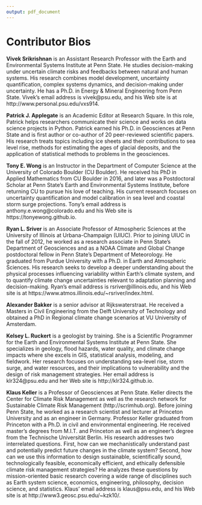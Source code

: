 ```yaml
---
output: pdf_document
---
```


# Contributor Bios

**Vivek Srikrishnan** is an Assistant Research Professor with the Earth and Environmental Systems Institute at Penn State. He studies decision-making under uncertain climate risks and feedbacks between natural and human systems. His research combines model development, uncertainty quantification, complex systems dynamics, and decision-making under uncertainty. He has a Ph.D. in Energy & Mineral Engineering from Penn State. Vivek's email address is vivek@psu.edu, and his Web site is at http://www.personal.psu.edu/vxs914.

**Patrick J. Applegate** is an Academic Editor at Research Square. In this role, Patrick helps researchers communicate their science and works on data science projects in Python. Patrick earned his Ph.D. in Geosciences at Penn State and is first author or co-author of 20 peer-reviewed scientific papers.  His research treats topics including ice sheets and their contributions to sea level rise, methods for estimating the ages of glacial deposits, and the application of statistical methods to problems in the geosciences.

**Tony E. Wong** is an Instructor in the Department of Computer Science at the University of Colorado Boulder (CU Boulder). He received his PhD in Applied Mathematics from CU Boulder in 2016, and later was a Postdoctoral Scholar at Penn State's Earth and Environmental Systems Institute, before returning CU to pursue his love of teaching. His current research focuses on uncertainty quantification and model calibration in sea level and coastal storm surge projections. Tony's email address is anthony.e.wong@colorado.edu and his Web site is https://tonyewong.github.io.

**Ryan L. Sriver** is an Associate Professor of Atmospheric Sciences at the University of Illinois at Urbana-Champaign (UIUC).  Prior to joining UIUC in the fall of 2012, he worked as a research associate in Penn State’s Department of Geosciences and as a NOAA Climate and Global Change postdoctoral fellow in Penn State’s Department of Meteorology.  He graduated from Purdue University with a Ph.D. in Earth and Atmospheric Sciences.  His research seeks to develop a deeper understanding about the physical processes influencing variability within Earth’s climate system, and to quantify climate change uncertainties relevant to adaptation planning and decision-making.  Ryan's email address is rsriver@illinois.edu, and his Web site is at https://www.atmos.illinois.edu/~rsriver/index.html.

**Alexander Bakker** is a senior advisor at Rijkswaterstraat. He received a Masters in Civil Engineering from the Delft University of Technology and obtained a PhD in Regional climate change scenarios at VU University of Amsterdam.

**Kelsey L. Ruckert** is a geologist by training. She is a Scientific Programmer for the Earth and Environmental Systems Institute at Penn State. She specializes in geology, flood hazards, water quality, and climate change impacts where she excels in GIS, statistical analysis, modeling, and fieldwork. Her research focuses on understanding sea-level rise, storm surge, and water resources, and their implications to vulnerability and the design of risk management strategies. Her email address is klr324@psu.edu and her Web site is http://klr324.github.io.

**Klaus Keller** is a Professor of Geosciences at Penn State. Keller directs the Center for Climate Risk Management as well as the research network for Sustainable Climate Risk Management (http://scrimhub.org).  Before joining Penn State, he worked as a research scientist and lecturer at Princeton University and as an engineer in Germany.  Professor Keller graduated from Princeton with a Ph.D. in civil and environmental engineering.  He received master’s degrees from M.I.T. and Princeton as well as an engineer’s degree from the Technische Universität Berlin.  His research addresses two interrelated questions.  First, how can we mechanistically understand past and potentially predict future changes in the climate system? Second, how can we use this information to design sustainable, scientifically sound, technologically feasible, economically efficient, and ethically defensible climate risk management strategies?  He analyzes these questions by mission-oriented basic research covering a wide range of disciplines such as Earth system science, economics, engineering, philosophy, decision science, and statistics.  Klaus' email address is klaus@psu.edu, and his Web site is at http://www3.geosc.psu.edu/~kzk10/.
